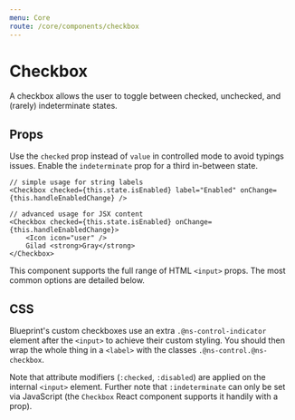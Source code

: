 ```yaml
---
menu: Core
route: /core/components/checkbox
---
```




# Checkbox

A checkbox allows the user to toggle between checked, unchecked, and (rarely)
indeterminate states.

<CheckboxExample />

## Props

Use the `checked` prop instead of `value` in controlled mode to avoid typings
issues. Enable the `indeterminate` prop for a third in-between state.

```tsx
// simple usage for string labels
<Checkbox checked={this.state.isEnabled} label="Enabled" onChange={this.handleEnabledChange} />

// advanced usage for JSX content
<Checkbox checked={this.state.isEnabled} onChange={this.handleEnabledChange}>
    <Icon icon="user" />
    Gilad <strong>Gray</strong>
</Checkbox>
```

This component supports the full range of HTML `<input>` props. The most common
options are detailed below.

<Interface name="ICheckboxProps" />

## CSS

Blueprint's custom checkboxes use an extra `.@ns-control-indicator` element
after the `<input>` to achieve their custom styling. You should then wrap the
whole thing in a `<label>` with the classes `.@ns-control.@ns-checkbox`.

Note that attribute modifiers (`:checked`, `:disabled`) are applied on the
internal `<input>` element. Further note that `:indeterminate` can only be set
via JavaScript (the `Checkbox` React component supports it handily with a prop).

<CssExample name="checkbox" />
